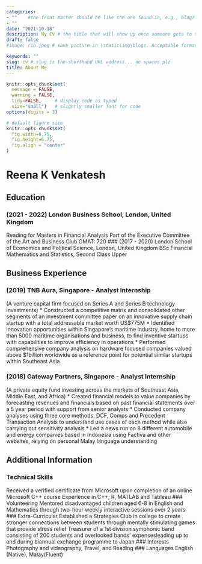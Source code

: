 ```yaml
---
categories:  
- ""    #the front matter should be like the one found in, e.g., blog2.md. It cannot be like the normal Rmd we used
- ""
date: "2021-10-18"
description: My CV # the title that will show up once someone gets to this page
draft: false
#image: rio.jpeg # save picture in \static\img\blogs. Acceptable formats= jpg, jpeg, or png . Your iPhone pics wont work

keywords: ""
slug: cv # slug is the shorthand URL address... no spaces plz
title: About Me
---
```


```r
knitr::opts_chunk$set(
  message = FALSE, 
  warning = FALSE,
  tidy=FALSE,     # display code as typed
  size="small")   # slightly smaller font for code
options(digits = 3)

# default figure size
knitr::opts_chunk$set(
  fig.width=6.75, 
  fig.height=6.75,
  fig.align = "center"
)
```

# Reena K Venkatesh
## Education
### (2021 - 2022) London Business School, London, United Kingdom
Reading for Masters in Financial Analysis
Part of the Executive Committee of the Art and Business Club
GMAT: 720
### (2017 - 2020) London School of Economics and Political Science, London, United Kingdom
BSc Financial Mathematics and Statistics, Second Class Upper

## Business Experience
### (2019) TNB Aura, Singapore - Analyst Internship
(A venture capital firm focused on Series A and Series B technology investments)
* Constructed a competitive matrix and consolidated other segments of an investment committee paper on an innovative supply chain startup with a total addressable market worth US$775M
* Identified innovation opportunities within Singapore's maritime industry, home to more than 5000 maritime organisations and business, to find inventive startups with capabilities to improve efficiency in operations
* Performed comprehensive company analysis on hardware focused companies valued above $1billion worldwide as a reference point for potential similar startups within Southeast Asia

### (2018) Gateway Partners, Singapore - Analyst Internship
(A private equity fund investing across the markets of Southeast Asia, Middle East, and Africa)
* Created financial models to value companies by forecasting revenues and financials based on past financial statements over a 5 year period with support from senior analysts
* Conducted company analyses using three core methods, DCF, Comps and Precedent Transaction Analysis to understand use cases of each method while also carrying out sensitivity analysis
* Led a news run on 8 different automobile and energy companies based in Indonesia using Factiva and other websites, relying on personal Malay language understanding

## Additional Information
### Technical Skills
Received a verified certificate from Microsoft upon completion of an online Microsoft C++ course Experience in C++, R, MATLAB and Tableau
### Volunteering
Mentored disadvantaged children aged 6-8 in English and Mathematics through two-hour weekly interactive sessions over 2 years
### Extra-Curricular
Established a Strategies Club in college to create stronger connections between students through mentally stimulating games that provide stress relief
Treasurer of a 1st division symphonic band consisting of 200 students and overlooked bands’ expensesleading up to and during biannual exchange programme to Japan
### Interests
Photography and videography, Travel, and Reading
### Languages
English (Native), Malay(Fluent)

